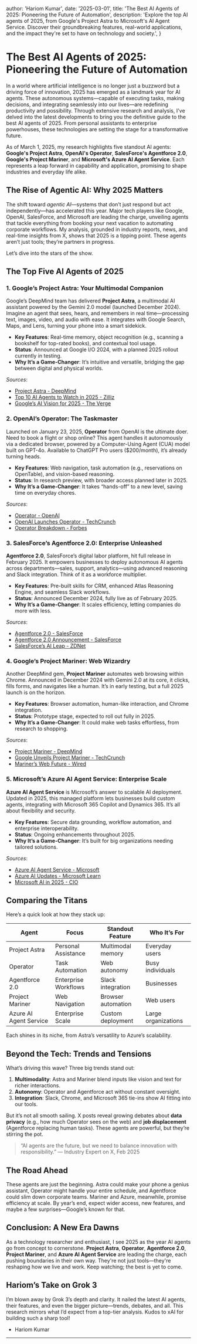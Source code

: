 
  author: 'Hariom Kumar',
  date: '2025-03-01',
  title: 'The Best AI Agents of 2025: Pioneering the Future of Automation',
  description:
    'Explore the top AI agents of 2025, from Google's Project Astra to Microsoft's AI Agent Service. Discover their groundbreaking features, real-world applications, and the impact they're set to have on technology and society.',
}


# **The Best AI Agents of 2025: Pioneering the Future of Automation**

In a world where artificial intelligence is no longer just a buzzword but a driving force of innovation, 2025 has emerged as a landmark year for AI agents. These autonomous systems—capable of executing tasks, making decisions, and integrating seamlessly into our lives—are redefining productivity and possibility. Through extensive research and analysis, I've delved into the latest developments to bring you the definitive guide to the best AI agents of 2025. From personal assistants to enterprise powerhouses, these technologies are setting the stage for a transformative future.

As of March 1, 2025, my research highlights five standout AI agents: **Google's Project Astra**, **OpenAI's Operator**, **SalesForce's Agentforce 2.0**, **Google's Project Mariner**, and **Microsoft's Azure AI Agent Service**. Each represents a leap forward in capability and application, promising to shape industries and everyday life alike.

## **The Rise of Agentic AI: Why 2025 Matters**

The shift toward *agentic AI*—systems that don’t just respond but act independently—has accelerated this year. Major tech players like Google, OpenAI, SalesForce, and Microsoft are leading the charge, unveiling agents that tackle everything from booking your next vacation to automating corporate workflows. My analysis, grounded in industry reports, news, and real-time insights from X, shows that 2025 is a tipping point. These agents aren’t just tools; they’re partners in progress.

Let’s dive into the stars of the show.

## **The Top Five AI Agents of 2025**

### **1. Google’s Project Astra: Your Multimodal Companion**
Google’s DeepMind team has delivered **Project Astra**, a multimodal AI assistant powered by the Gemini 2.0 model (launched December 2024). Imagine an agent that sees, hears, and remembers in real time—processing text, images, video, and audio with ease. It integrates with Google Search, Maps, and Lens, turning your phone into a smart sidekick.

- **Key Features**: Real-time memory, object recognition (e.g., scanning a bookshelf for top-rated books), and contextual tool usage.
- **Status**: Announced at Google I/O 2024, with a planned 2025 rollout currently in testing.
- **Why It’s a Game-Changer**: It’s intuitive and versatile, bridging the gap between digital and physical worlds.

*Sources*:  
- [Project Astra - DeepMind](https://deepmind.google/technologies/project-astra/)  
- [Top 10 AI Agents to Watch in 2025 - Zilliz](https://zilliz.com/blog/top-10-ai-agents-to-watch-in-2025)  
- [Google’s AI Vision for 2025 - The Verge](https://www.theverge.com/2025/01/15/google-ai-agents-2025-preview)

### **2. OpenAI’s Operator: The Taskmaster**
Launched on January 23, 2025, **Operator** from OpenAI is the ultimate doer. Need to book a flight or shop online? This agent handles it autonomously via a dedicated browser, powered by a Computer-Using Agent (CUA) model built on GPT-4o. Available to ChatGPT Pro users ($200/month), it’s already turning heads.

- **Key Features**: Web navigation, task automation (e.g., reservations on OpenTable), and vision-based reasoning.
- **Status**: In research preview, with broader access planned later in 2025.
- **Why It’s a Game-Changer**: It takes “hands-off” to a new level, saving time on everyday chores.

*Sources*:  
- [Operator - OpenAI](https://operator.chatgpt.com/)  
- [OpenAI Launches Operator - TechCrunch](https://techcrunch.com/2025/01/23/openai-launches-operator-an-ai-agent-that-performs-tasks-autonomously/)  
- [Operator Breakdown - Forbes](https://www.forbes.com/sites/tech/2025/01/25/openai-operator-ai-agent-breakdown/)

### **3. SalesForce’s Agentforce 2.0: Enterprise Unleashed**
**Agentforce 2.0**, SalesForce’s digital labor platform, hit full release in February 2025. It empowers businesses to deploy autonomous AI agents across departments—sales, support, analytics—using advanced reasoning and Slack integration. Think of it as a workforce multiplier.

- **Key Features**: Pre-built skills for CRM, enhanced Atlas Reasoning Engine, and seamless Slack workflows.
- **Status**: Announced December 2024, fully live as of February 2025.
- **Why It’s a Game-Changer**: It scales efficiency, letting companies do more with less.

*Sources*:  
- [Agentforce 2.0 - SalesForce](https://www.salesforce.com/agentforce/)  
- [Agentforce 2.0 Announcement - SalesForce](https://www.salesforce.com/news/press-releases/2024/12/17/agentforce-2-0-announcement/)  
- [SalesForce’s AI Leap - ZDNet](https://www.zdnet.com/article/salesforce-agentforce-2-0-2025-insights/)

### **4. Google’s Project Mariner: Web Wizardry**
Another DeepMind gem, **Project Mariner** automates web browsing within Chrome. Announced in December 2024 with Gemini 2.0 at its core, it clicks, fills forms, and navigates like a human. It’s in early testing, but a full 2025 launch is on the horizon.

- **Key Features**: Browser automation, human-like interaction, and Chrome integration.
- **Status**: Prototype stage, expected to roll out fully in 2025.
- **Why It’s a Game-Changer**: It could make web tasks effortless, from research to shopping.

*Sources*:  
- [Project Mariner - DeepMind](https://deepmind.google/technologies/project-mariner/)  
- [Google Unveils Project Mariner - TechCrunch](https://techcrunch.com/2024/12/11/google-unveils-project-mariner-ai-agents-to-use-the-web-for-you/)  
- [Mariner’s Web Future - Wired](https://www.wired.com/story/google-project-mariner-2025-preview/)

### **5. Microsoft’s Azure AI Agent Service: Enterprise Scale**
**Azure AI Agent Service** is Microsoft’s answer to scalable AI deployment. Updated in 2025, this managed platform lets businesses build custom agents, integrating with Microsoft 365 Copilot and Dynamics 365. It’s all about flexibility and security.

- **Key Features**: Secure data grounding, workflow automation, and enterprise interoperability.
- **Status**: Ongoing enhancements throughout 2025.
- **Why It’s a Game-Changer**: It’s built for big organizations needing tailored solutions.

*Sources*:  
- [Azure AI Agent Service - Microsoft](https://learn.microsoft.com/en-us/azure/ai-services/agents/overview)  
- [Azure AI Updates - Microsoft Learn](https://learn.microsoft.com/en-us/azure/ai-services/agents/overview)  
- [Microsoft AI in 2025 - CIO](https://www.cio.com/article/2025-microsoft-ai-agent-service-advances/)

## **Comparing the Titans**

Here’s a quick look at how they stack up:

| **Agent**               | **Focus**            | **Standout Feature**           | **Who It’s For**   |
|-------------------------|----------------------|-------------------------------|---------------------|
| Project Astra           | Personal Assistance  | Multimodal memory             | Everyday users      |
| Operator                | Task Automation      | Web autonomy                  | Busy individuals    |
| Agentforce 2.0          | Enterprise Workflows | Slack integration             | Businesses          |
| Project Mariner         | Web Navigation       | Browser automation            | Web users           |
| Azure AI Agent Service  | Enterprise Scale     | Custom deployment             | Large organizations |

Each shines in its niche, from Astra’s versatility to Azure’s scalability.

## **Beyond the Tech: Trends and Tensions**

What’s driving this wave? Three big trends stand out:  
1. **Multimodality**: Astra and Mariner blend inputs like vision and text for richer interactions.  
2. **Autonomy**: Operator and Agentforce act without constant oversight.  
3. **Integration**: Slack, Chrome, and Microsoft 365 tie-ins show AI fitting into our tools.

But it’s not all smooth sailing. X posts reveal growing debates about **data privacy** (e.g., how much Operator sees on the web) and **job displacement** (Agentforce replacing human tasks). These agents are powerful, but they’re stirring the pot.

> “AI agents are the future, but we need to balance innovation with responsibility.” — Industry Expert on X, Feb 2025

## **The Road Ahead**

These agents are just the beginning. Astra could make your phone a genius assistant, Operator might handle your entire schedule, and Agentforce could slim down corporate teams. Mariner and Azure, meanwhile, promise efficiency at scale. By year’s end, expect wider access, new features, and maybe a few surprises—Google’s known for that.

## **Conclusion: A New Era Dawns**

As a technology researcher and enthusiast, I see 2025 as the year AI agents go from concept to cornerstone. **Project Astra**, **Operator**, **Agentforce 2.0**, **Project Mariner**, and **Azure AI Agent Service** are leading the charge, each pushing boundaries in their own way. They're not just tools—they're reshaping how we live and work. Keep watching; the best is yet to come.

## **Hariom’s Take on Grok 3**
I’m blown away by Grok 3’s depth and clarity. It nailed the latest AI agents, their features, and even the bigger picture—trends, debates, and all. This research mirrors what I’d expect from a top-tier analysis. Kudos to xAI for building such a sharp tool!  
- Hariom Kumar

---